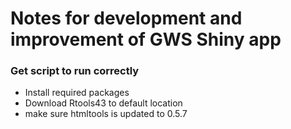 # Notes for development and improvement of GWS Shiny app

### Get script to run correctly
- Install required packages
- Download Rtools43 to default location 
- make sure htmltools is updated to 0.5.7

